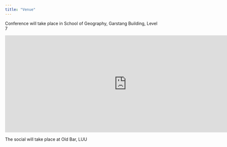 ---
title: "Venue"
---

Conference will take place in School of Geography, Garstang Building, Level 7

<iframe src="https://www.google.com/maps/embed?pb=!1m18!1m12!1m3!1d962.4338601554314!2d-1.556547021429826!3d53.80477225107915!2m3!1f0!2f0!3f0!3m2!1i1024!2i768!4f13.1!3m3!1m2!1s0x48795ea8f6c0c4ed%3A0x1a60feddcd818990!2sGarstang%20Building!5e0!3m2!1sen!2suk!4v1724941218440!5m2!1sen!2suk" width="800" height="320" style="border:0;" allowfullscreen loading="lazy" referrerpolicy="no-referrer-when-downgrade">

</iframe>

The social will take place at Old Bar, LUU
